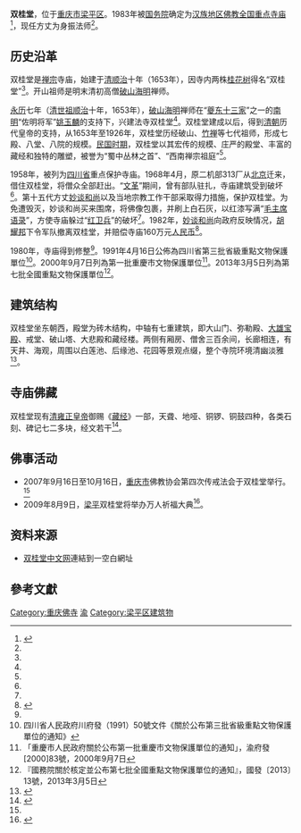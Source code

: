 {{msg:重慶市文物保護單位
|名稱 = 雙桂堂
|編號 = 1
|圖片 = 
|級別 = 70
|分類 = 
|時代 = 
|地点 = 金帶公社
|坐標 = {{coord|30.6112|N|107.7127|E|display=inline,title|dim:2000_type:landmark_region:CN}}
|登錄 = 1982年8月17日
}}
{{msg:重慶市文物保護單位
|名稱 = 雙桂堂
|編號 = 83
|圖片 = 
|級別 = 14
|分類 = 
|時代 = 清代
|地点 = 梁平縣金帶鄉
|坐標 =
|登錄 = 1991年4月16日
}}
{{msg:重慶市文物保護單位
|名稱 = 雙桂堂
|編號 = 60
|圖片 = 
|級別 = 5
|分類 = 
|時代 = 清代
|地点 = [[梁平縣|梁平縣]][[金帶鎮|金帶鎮]]
|坐標 = 
|登錄 = 2000年9月7日
}}
{{msg:重慶市文物保護單位
|名稱 = 雙桂堂
|編號 = 1297
|圖片 = 
|級別 = 107
|分類 = 
|時代 = 清
|地点 = [[重慶市|重慶市]][[梁平縣|梁平縣]]
|坐標 =
|登錄 = 2013年3月5日
}}
'''双桂堂'''，位于[[重庆市|重庆市]][[梁平区|梁平区]]。1983年被[[中华人民共和国国务院|国务院]]确定为[[汉族地区佛教全国重点寺院|汉族地区佛教全国重点寺庙]]<ref name="A">{{cite web| language =zh-hans| publisher =中国文化网| title =双桂堂——由两株古桂得名| url =http://www.chinaculture.org/gb/cn_zgwh/2004-06/28/content_53194.htm| author =| date =| accessdate =2009-07-09| deadurl =yes| archiveurl =https://web.archive.org/web/20090724141607/http://www.chinaculture.org/gb/cn_zgwh/2004-06/28/content_53194.htm| archivedate =2009-07-24}}</ref>，现任方丈为身振法师<ref name="D" />。
==历史沿革==
双桂堂是[[禅宗|禅宗]]寺庙，始建于[[清|清]][[顺治|顺治]]十年（1653年），因寺内两株[[桂花树|桂花树]]得名“双桂堂”<ref name="A" />。开山祖师是明末清初高僧[[破山海明|破山海明]]禅师。

[[永曆_(南明)|永历]]七年（[[清世祖|清世祖]][[顺治|顺治]]十年，1653年），[[破山海明|破山海明]]禅师在“[[夔东十三家|夔东十三家]]”之一的[[南明|南明]]“佐明将军”[[姚玉麟|姚玉麟]]的支持下，兴建法寺双桂堂<ref name="A" />。双桂堂建成以后，得到[[清朝|清朝]]历代皇帝的支持，从1653年至1926年，双桂堂历经破山、[[竹禅|竹禅]]等七代祖师，形成七殿、八堂、八院的规模。[[中華民國大陸時期|民国时期]]，双桂堂以其宏传的规模、庄严的殿堂、丰富的藏经和独特的雕塑，被誉为“蜀中丛林之首”、“西南禅宗祖庭”<ref name="C" />。

1958年，被列为[[四川省|四川省]]重点保护寺庙。1968年4月，原二机部313厂从[[北京|北京]]迁来，借住双桂堂，将僧众全部赶出。“[[文革|文革]]”期间，曾有部队驻扎，寺庙建筑受到破坏<ref name="D" />。第十五代方丈[[妙谈和尚|妙谈和尚]]以及当地宗教工作干部采取得力措施，保护双桂堂。为免遭毁灭，妙谈和尚买来围席，将佛像包裹，并刷上白石灰，以红漆写满“[[毛主席语录|毛主席语录]]”，方使寺庙躲过“[[红卫兵|红卫兵]]”的破坏<ref name="C" />。1982年，[[妙谈和尚|妙谈和尚]]向政府反映情况，[[胡耀邦|胡耀邦]]下令军队撤离双桂堂，并赔偿寺庙160万元[[人民币|人民币]]<ref name="D">{{cite web| language =zh-hans| publisher =中外交流| title =古刹探幽 大道留痕 ——访“西南禅宗祖庭”双桂堂| url =http://www.zwjlyks.cn/Readwz.asp?id=531| author =张秀玲| date =| accessdate =2009年7月9日}}{{dead link|date=2017年12月 |bot=InternetArchiveBot |fix-attempted=yes }}</ref>。

1980年，寺庙得到修整<ref name="D" />。1991年4月16日公佈為四川省第三批省級重點文物保護單位<ref>四川省人民政府川府發（1991）50號文件《關於公布第三批省級重點文物保護單位的通知》</ref>。2000年9月7日列為第一批重慶市文物保護單位<ref>「重慶市人民政府關於公布第一批重慶市文物保護單位的通知」，渝府發[2000]83號，2000年9月7日</ref>。2013年3月5日列為第七批全國重點文物保護單位<ref>『國務院關於核定並公布第七批全國重點文物保護單位的通知』，國發〔2013〕13號，2013年3月5日</ref>。

==建筑结构==
双桂堂坐东朝西，殿堂为砖木结构，中轴有七重建筑，即大山门、弥勒殿、[[大雄宝殿|大雄宝殿]]、戒堂、破山塔、大悲殿和藏经楼。两侧有厢房、僧舍三百余间，长廊相连，有天井、海观，周围以白莲池、后缘池、花园等景观点缀，整个寺院环境清幽淡雅<ref name="B">{{cite web | language = zh-hans | publisher = 华夏经纬网 | title = 梁平双桂堂 | url = http://www.huaxia.com/mlcq/d/00133984.html | author =  | date = 2003年10月17日 | accessdate = 2009年7月9日 | archive-date = 2008年7月22日 | archive-url = https://web.archive.org/web/20080722051645/http://www.huaxia.com/mlcq/d/00133984.html | dead-url = no }}</ref>。

==寺庙佛藏==
双桂堂现有[[清|清]][[雍正皇帝|雍正皇帝]]御赐《[[藏经|藏经]]》一部，天聋、地哑、铜锣、铜鼓四种，各类石刻、碑记七二多块，经文若干<ref name="C">{{cite web | language = zh-hans | publisher = 佛教在线（转自[[中新社|中新社]]） | title = 西南禅宗祖庭双桂堂颇具传奇色彩 | url = http://www.fjnet.com/whys/whysnr/200807/t20080724_77390.htm | author = 明蓝 | date = 2008-07-24 | accessdate = 2009-07-09 | archive-date = 2022-03-04 | archive-url = https://web.archive.org/web/20220304090901/http://www.fjnet.com/whys/whysnr/200807/t20080724_77390.htm | dead-url = no }}</ref>。

==佛事活动==
* 2007年9月16日至10月16日，[[重庆市|重庆市]]佛教协会第四次传戒法会于双桂堂举行。<ref name="D" />
* 2009年8月9日，[[梁平|梁平]]双桂堂将举办万人祈福大典<ref>{{cite web | language = zh-hans | publisher = 重庆晚报 | title = 梁平双桂堂将举行万人祈福大典(图) | url = http://news.163.com/09/0612/02/5BIU4LC2000120GR.html | author = 李琦 | date = 2009年6月12日 | accessdate = 2009年7月9日 }}{{Dead link|date=2019年12月 |bot=InternetArchiveBot |fix-attempted=yes }}</ref>。

==资料来源==
* [http://www.shgt.org/ 双桂堂中文网]{{Wayback|url=http://www.shgt.org/ |date=20090720042544 }}連結到一空白網址

==參考文獻==
{{reflist}}

{{重庆市}}
{{China-buddhism-temple}}
{{重庆全国重点文物保护单位}}

[[Category:重庆佛寺|Category:重庆佛寺]]
[[Category:汉族地区佛教全国重点寺院|渝]]
[[Category:梁平区建筑物|Category:梁平区建筑物]]